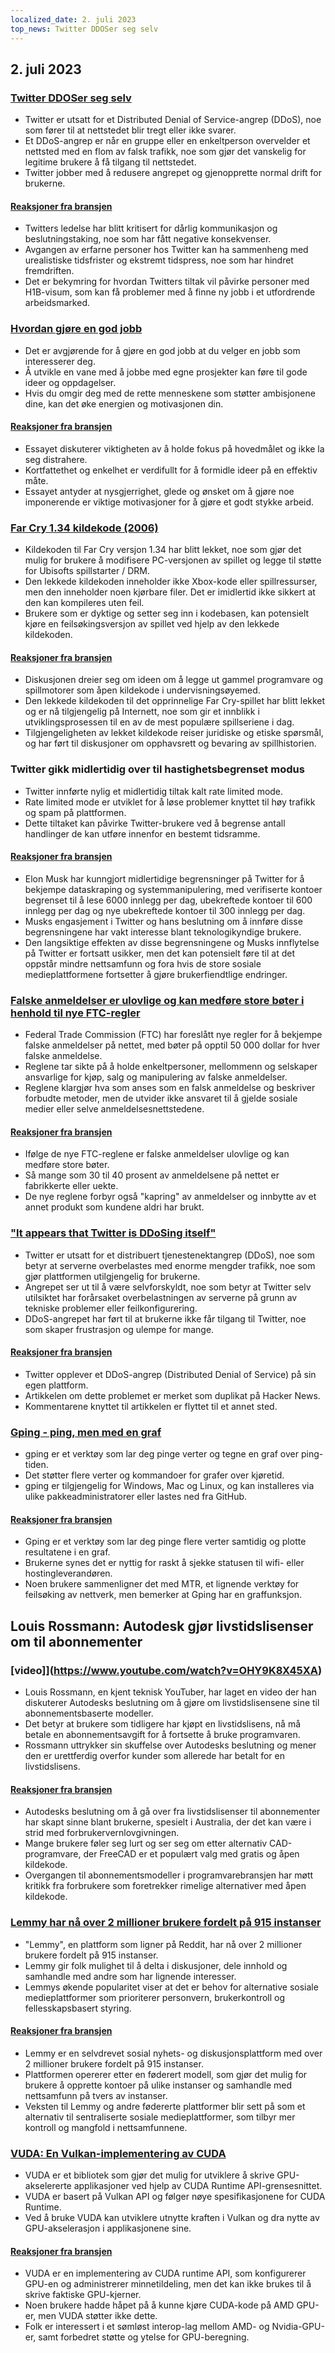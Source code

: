 ```yaml
---
localized_date: 2. juli 2023
top_news: Twitter DDOSer seg selv
---
```




<CallToAction />

<Steps>

## 2. juli 2023

### [Twitter DDOSer seg selv](https://sfba.social/@sysop408/110639435788921057)

- Twitter er utsatt for et Distributed Denial of Service-angrep (DDoS), noe som fører til at nettstedet blir tregt eller ikke svarer.
- Et DDoS-angrep er når en gruppe eller en enkeltperson overvelder et nettsted med en flom av falsk trafikk, noe som gjør det vanskelig for legitime brukere å få tilgang til nettstedet.
- Twitter jobber med å redusere angrepet og gjenopprette normal drift for brukerne.

#### [Reaksjoner fra bransjen](http://news.ycombinator.com/item?id=36553236)

- Twitters ledelse har blitt kritisert for dårlig kommunikasjon og beslutningstaking, noe som har fått negative konsekvenser.
- Avgangen av erfarne personer hos Twitter kan ha sammenheng med urealistiske tidsfrister og ekstremt tidspress, noe som har hindret fremdriften.
- Det er bekymring for hvordan Twitters tiltak vil påvirke personer med H1B-visum, som kan få problemer med å finne ny jobb i et utfordrende arbeidsmarked.

### [Hvordan gjøre en god jobb](http://paulgraham.com/greatwork.html)

- Det er avgjørende for å gjøre en god jobb at du velger en jobb som interesserer deg.
- Å utvikle en vane med å jobbe med egne prosjekter kan føre til gode ideer og oppdagelser.
- Hvis du omgir deg med de rette menneskene som støtter ambisjonene dine, kan det øke energien og motivasjonen din.

#### [Reaksjoner fra bransjen](http://news.ycombinator.com/item?id=36550615)

- Essayet diskuterer viktigheten av å holde fokus på hovedmålet og ikke la seg distrahere.
- Kortfattethet og enkelhet er verdifullt for å formidle ideer på en effektiv måte.
- Essayet antyder at nysgjerrighet, glede og ønsket om å gjøre noe imponerende er viktige motivasjoner for å gjøre et godt stykke arbeid.

### [Far Cry 1.34 kildekode (2006)](https://archive.org/details/far-cry-1.34-complete)

- Kildekoden til Far Cry versjon 1.34 har blitt lekket, noe som gjør det mulig for brukere å modifisere PC-versjonen av spillet og legge til støtte for Ubisofts spillstarter / DRM.
- Den lekkede kildekoden inneholder ikke Xbox-kode eller spillressurser, men den inneholder noen kjørbare filer. Det er imidlertid ikke sikkert at den kan kompileres uten feil.
- Brukere som er dyktige og setter seg inn i kodebasen, kan potensielt kjøre en feilsøkingsversjon av spillet ved hjelp av den lekkede kildekoden.

#### [Reaksjoner fra bransjen](http://news.ycombinator.com/item?id=36547801)

- Diskusjonen dreier seg om ideen om å legge ut gammel programvare og spillmotorer som åpen kildekode i undervisningsøyemed.
- Den lekkede kildekoden til det opprinnelige Far Cry-spillet har blitt lekket og er nå tilgjengelig på Internett, noe som gir et innblikk i utviklingsprosessen til en av de mest populære spillseriene i dag.
- Tilgjengeligheten av lekket kildekode reiser juridiske og etiske spørsmål, og har ført til diskusjoner om opphavsrett og bevaring av spillhistorien.

### Twitter gikk midlertidig over til hastighetsbegrenset modus

- Twitter innførte nylig et midlertidig tiltak kalt rate limited mode.
- Rate limited mode er utviklet for å løse problemer knyttet til høy trafikk og spam på plattformen.
- Dette tiltaket kan påvirke Twitter-brukere ved å begrense antall handlinger de kan utføre innenfor en bestemt tidsramme.

#### [Reaksjoner fra bransjen](http://news.ycombinator.com/item?id=36552324)

- Elon Musk har kunngjort midlertidige begrensninger på Twitter for å bekjempe dataskraping og systemmanipulering, med verifiserte kontoer begrenset til å lese 6000 innlegg per dag, ubekreftede kontoer til 600 innlegg per dag og nye ubekreftede kontoer til 300 innlegg per dag.
- Musks engasjement i Twitter og hans beslutning om å innføre disse begrensningene har vakt interesse blant teknologikyndige brukere.
- Den langsiktige effekten av disse begrensningene og Musks innflytelse på Twitter er fortsatt usikker, men det kan potensielt føre til at det oppstår mindre nettsamfunn og fora hvis de store sosiale medieplattformene fortsetter å gjøre brukerfiendtlige endringer.

### [Falske anmeldelser er ulovlige og kan medføre store bøter i henhold til nye FTC-regler](https://www.washingtonpost.com/technology/2023/06/30/fake-reviews-online-ftc/)

- Federal Trade Commission (FTC) har foreslått nye regler for å bekjempe falske anmeldelser på nettet, med bøter på opptil 50 000 dollar for hver falske anmeldelse.
- Reglene tar sikte på å holde enkeltpersoner, mellommenn og selskaper ansvarlige for kjøp, salg og manipulering av falske anmeldelser.
- Reglene klargjør hva som anses som en falsk anmeldelse og beskriver forbudte metoder, men de utvider ikke ansvaret til å gjelde sosiale medier eller selve anmeldelsesnettstedene.

#### [Reaksjoner fra bransjen](http://news.ycombinator.com/item?id=36556228)

- Ifølge de nye FTC-reglene er falske anmeldelser ulovlige og kan medføre store bøter.
- Så mange som 30 til 40 prosent av anmeldelsene på nettet er fabrikkerte eller uekte.
- De nye reglene forbyr også "kapring" av anmeldelser og innbytte av et annet produkt som kundene aldri har brukt.

### ["It appears that Twitter is DDoSing itself"](https://sfba.social/@sysop408/110639474671754723)

- Twitter er utsatt for et distribuert tjenestenektangrep (DDoS), noe som betyr at serverne overbelastes med enorme mengder trafikk, noe som gjør plattformen utilgjengelig for brukerne.
- Angrepet ser ut til å være selvforskyldt, noe som betyr at Twitter selv utilsiktet har forårsaket overbelastningen av serverne på grunn av tekniske problemer eller feilkonfigurering.
- DDoS-angrepet har ført til at brukerne ikke får tilgang til Twitter, noe som skaper frustrasjon og ulempe for mange.

#### [Reaksjoner fra bransjen](http://news.ycombinator.com/item?id=36553762)

- Twitter opplever et DDoS-angrep (Distributed Denial of Service) på sin egen plattform.
- Artikkelen om dette problemet er merket som duplikat på Hacker News.
- Kommentarene knyttet til artikkelen er flyttet til et annet sted.

### [Gping - ping, men med en graf](https://github.com/orf/gping)

- gping er et verktøy som lar deg pinge verter og tegne en graf over ping-tiden.
- Det støtter flere verter og kommandoer for grafer over kjøretid.
- gping er tilgjengelig for Windows, Mac og Linux, og kan installeres via ulike pakkeadministratorer eller lastes ned fra GitHub.

#### [Reaksjoner fra bransjen](http://news.ycombinator.com/item?id=36548676)

- Gping er et verktøy som lar deg pinge flere verter samtidig og plotte resultatene i en graf.
- Brukerne synes det er nyttig for raskt å sjekke statusen til wifi- eller hostingleverandøren.
- Noen brukere sammenligner det med MTR, et lignende verktøy for feilsøking av nettverk, men bemerker at Gping har en graffunksjon.

## Louis Rossmann: Autodesk gjør livstidslisenser om til abonnementer

### [video]](https://www.youtube.com/watch?v=OHY9K8X45XA)

- Louis Rossmann, en kjent teknisk YouTuber, har laget en video der han diskuterer Autodesks beslutning om å gjøre om livstidslisensene sine til abonnementsbaserte modeller.
- Det betyr at brukere som tidligere har kjøpt en livstidslisens, nå må betale en abonnementsavgift for å fortsette å bruke programvaren.
- Rossmann uttrykker sin skuffelse over Autodesks beslutning og mener den er urettferdig overfor kunder som allerede har betalt for en livstidslisens.

#### [Reaksjoner fra bransjen](http://news.ycombinator.com/item?id=36547864)

- Autodesks beslutning om å gå over fra livstidslisenser til abonnementer har skapt sinne blant brukerne, spesielt i Australia, der det kan være i strid med forbrukervernlovgivningen.
- Mange brukere føler seg lurt og ser seg om etter alternativ CAD-programvare, der FreeCAD er et populært valg med gratis og åpen kildekode.
- Overgangen til abonnementsmodeller i programvarebransjen har møtt kritikk fra forbrukere som foretrekker rimelige alternativer med åpen kildekode.

### [Lemmy har nå over 2 millioner brukere fordelt på 915 instanser](https://lemmymap.feddit.de)

- "Lemmy", en plattform som ligner på Reddit, har nå over 2 millioner brukere fordelt på 915 instanser.
- Lemmy gir folk mulighet til å delta i diskusjoner, dele innhold og samhandle med andre som har lignende interesser.
- Lemmys økende popularitet viser at det er behov for alternative sosiale medieplattformer som prioriterer personvern, brukerkontroll og fellesskapsbasert styring.

#### [Reaksjoner fra bransjen](http://news.ycombinator.com/item?id=36546425)

- Lemmy er en selvdrevet sosial nyhets- og diskusjonsplattform med over 2 millioner brukere fordelt på 915 instanser.
- Plattformen opererer etter en føderert modell, som gjør det mulig for brukere å opprette kontoer på ulike instanser og samhandle med nettsamfunn på tvers av instanser.
- Veksten til Lemmy og andre fødererte plattformer blir sett på som et alternativ til sentraliserte sosiale medieplattformer, som tilbyr mer kontroll og mangfold i nettsamfunnene.

### [VUDA: En Vulkan-implementering av CUDA](https://github.com/jgbit/vuda)

- VUDA er et bibliotek som gjør det mulig for utviklere å skrive GPU-akselererte applikasjoner ved hjelp av CUDA Runtime API-grensesnittet.
- VUDA er basert på Vulkan API og følger nøye spesifikasjonene for CUDA Runtime.
- Ved å bruke VUDA kan utviklere utnytte kraften i Vulkan og dra nytte av GPU-akselerasjon i applikasjonene sine.

#### [Reaksjoner fra bransjen](http://news.ycombinator.com/item?id=36549637)

- VUDA er en implementering av CUDA runtime API, som konfigurerer GPU-en og administrerer minnetildeling, men det kan ikke brukes til å skrive faktiske GPU-kjerner.
- Noen brukere hadde håpet på å kunne kjøre CUDA-kode på AMD GPU-er, men VUDA støtter ikke dette.
- Folk er interessert i et sømløst interop-lag mellom AMD- og Nvidia-GPU-er, samt forbedret støtte og ytelse for GPU-beregning.

</Steps>
